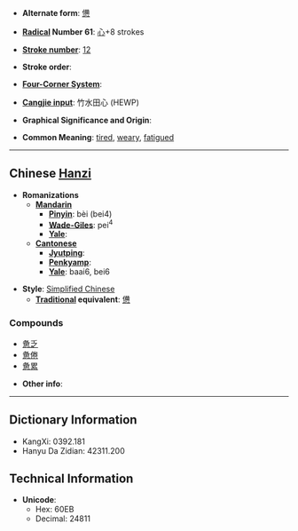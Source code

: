 * '''Alternate form''': [[憊]]

* '''[[Wiktionary:Chinese radical index| Radical]] Number 61''': [[Wiktionary:Chinese radical index 心|心]]+8 strokes

* '''[[Wiktionary:Chinese total strokes index|Stroke number]]''': [[Wiktionary:Chinese total strokes index 12|12]]

* '''Stroke order''': 

* '''[[Wiktionary:Chinese four corner index|Four-Corner System]]''': 

* '''[[Wiktionary:Chinese Cangjie index|Cangjie input]]''': 竹水田心 (HEWP)

* '''Graphical Significance and Origin''': 

* '''Common Meaning''': [[tired]], [[weary]], [[fatigued]]

----

== Chinese [[Hanzi]] ==

* '''Romanizations'''
** '''[[Mandarin]]'''
*** '''[[Pinyin]]''': bèi (bei4)
*** '''[[Wade-Giles]]''': pei<sup>4</sup>
*** '''[[Yale]]''': 
** '''[[Cantonese]]'''
*** '''[[Jyutping]]''':
*** '''[[Penkyamp]]''': 
*** '''[[Yale]]''': baai6, bei6

* '''Style''': [[Simplified Chinese]] 
** '''[[Traditional Chinese|Traditional]] equivalent''': [[憊]]

===Compounds===
*[[惫乏]]
*[[惫倦]]
*[[惫累]]

* '''Other info''': 

----

== Dictionary Information ==

* KangXi: 0392.181
* Hanyu Da Zidian: 42311.200

== Technical Information ==

* '''Unicode''':
** Hex: 60EB
** Decimal: 24811